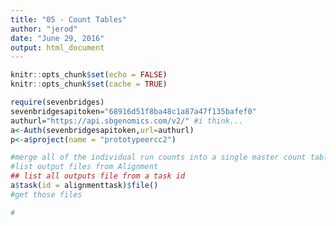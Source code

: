 ```yaml
---
title: "05 - Count Tables"
author: "jerod"
date: "June 29, 2016"
output: html_document
---
```


```r
knitr::opts_chunk$set(echo = FALSE)
knitr::opts_chunk$set(cache = TRUE)
```

```r
require(sevenbridges)
sevenbridgesapitoken="68916d51f8ba48c1a87a47f135bafef0"
authurl="https://api.sbgenomics.com/v2/" #i think...
a<-Auth(sevenbridgesapitoken,url=authurl)
p<-a$project(name = "prototypeercc2")
```

```r
#merge all of the individual run counts into a single master count table
#list output files from Alignment
## list all outputs file from a task id
a$task(id = alignmenttask)$file()
#get those files

#


```

